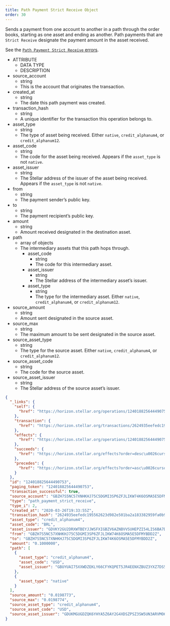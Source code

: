 ```yaml
---
title: Path Payment Strict Receive Object
order: 30
---
```



Sends a payment from one account to another in a path through the order books, starting as one asset and ending as another. Path payments that are `Strict Receive` designate the payment amount in the asset received.

See the [`Path Payment Strict Receive` errors](../../../errors/result-codes/operation-specific/path-payment-strict-receive.mdx).

<AttributeTable>

- ATTRIBUTE
  - DATA TYPE
  - DESCRIPTION
- source_account
  - string
  - This is the account that originates the transaction. 
- created_at
  - string
  - The date this path payment was created.
- transaction_hash
  - string
  - A unique identifier for the transaction this operation belongs to.
- asset_type
  - string
  - The type of asset being received. Either `native`, `credit_alphanum4`, or `credit_alphanum12`.
- asset_code
  - string
  - The code for the asset being received. Appears if the `asset_type` is not `native`.
- asset_issuer
  - string
  - The Stellar address of the issuer of the asset being received. Appears if the `asset_type` is not `native`.
- from
  - string
  - The payment sender’s public key.
- to
  - string
  - The payment recipient’s public key.
- amount
  - string
  - Amount received designated in the destination asset.
- path
  - array of objects
  - The intermediary assets that this path hops through.
    - asset_code
      - string
      - The code for this intermediary asset.
    - asset_issuer
      - string
      - The Stellar address of the intermediary asset’s issuer.
    - asset_type
      - string
      - The type for the intermediary asset. Either `native`, `credit_alphanum4`, or `credit_alphanum12`.
- source_amount
  - string
  - Amount sent designated in the source asset.
- source_max
  - string
  - The maximum amount to be sent designated in the source asset.
- source_asset_type
  - string
  - The type for the source asset. Either `native`, `credit_alphanum4`, or `credit_alphanum12`.
- source_asset_code
  - string
  - The code for the source asset.
- source_asset_issuer
  - string
  - The Stellar address of the source asset’s issuer.

</AttributeTable>

<ExampleResponse>

```json
{
  "_links": {
    "self": {
      "href": "https://horizon.stellar.org/operations/124018825644490753"
    },
    "transaction": {
      "href": "https://horizon.stellar.org/transactions/2624935eefedc195562623d982e501ba2a183382959fa0b9d03cf66dced3b332"
    },
    "effects": {
      "href": "https://horizon.stellar.org/operations/124018825644490753/effects"
    },
    "succeeds": {
      "href": "https://horizon.stellar.org/effects?order=desc\u0026cursor=124018825644490753"
    },
    "precedes": {
      "href": "https://horizon.stellar.org/effects?order=asc\u0026cursor=124018825644490753"
    }
  },
  "id": "124018825644490753",
  "paging_token": "124018825644490753",
  "transaction_successful": true,
  "source_account": "GBZH7S5NC57XNHKHJ75C5DGMI3SP6ZFJLIKW74K6OSMA5E5DFMYBDD2Z",
  "type": "path_payment_strict_receive",
  "type_i": 2,
  "created_at": "2020-03-26T19:33:55Z",
  "transaction_hash": "2624935eefedc195562623d982e501ba2a183382959fa0b9d03cf66dced3b332",
  "asset_type": "credit_alphanum4",
  "asset_code": "BRL",
  "asset_issuer": "GDVKY2GU2DRXWTBEYJJWSFXIGBZV6AZNBVVSUHEPZI54LIS6BA7DVVSP",
  "from": "GBZH7S5NC57XNHKHJ75C5DGMI3SP6ZFJLIKW74K6OSMA5E5DFMYBDD2Z",
  "to": "GBZH7S5NC57XNHKHJ75C5DGMI3SP6ZFJLIKW74K6OSMA5E5DFMYBDD2Z",
  "amount": "0.1000000",
  "path": [
    {
      "asset_type": "credit_alphanum4",
      "asset_code": "USD",
      "asset_issuer": "GBUYUAI75XXWDZEKLY66CFYKQPET5JR4EENXZBUZ3YXZ7DS56Z4OKOFU"
    },
    {
      "asset_type": "native"
    }
  ],
  "source_amount": "0.0198773",
  "source_max": "0.0198774",
  "source_asset_type": "credit_alphanum4",
  "source_asset_code": "USD",
  "source_asset_issuer": "GDUKMGUGDZQK6YHYA5Z6AY2G4XDSZPSZ3SW5UN3ARVMO6QSRDWP5YLEX"
}
```

</ExampleResponse>